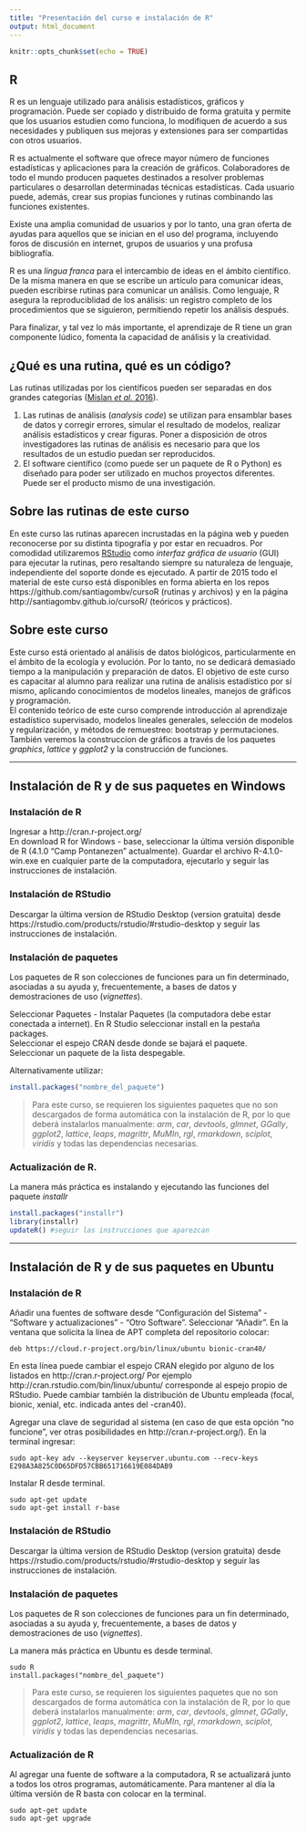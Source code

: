 ```yaml
---
title: "Presentación del curso e instalación de R"
output: html_document
---
```


```r
knitr::opts_chunk$set(echo = TRUE)
```

## R
R es un lenguaje utilizado para análisis estadísticos, gráficos y programación. Puede ser copiado y distribuido de forma gratuita y permite que los usuarios estudien como funciona, lo modifiquen de acuerdo a sus necesidades y publiquen sus mejoras y extensiones para ser compartidas con otros usuarios.   

R es actualmente el software que ofrece mayor número de funciones estadísticas y aplicaciones para la creación de gráficos. Colaboradores de todo el mundo producen paquetes destinados a resolver problemas particulares o desarrollan determinadas técnicas estadísticas. Cada usuario puede, además, crear sus propias funciones y rutinas combinando las funciones existentes.  

Existe una amplia comunidad de usuarios y por lo tanto, una gran oferta de ayudas para aquellos que se inician en el uso del programa, incluyendo foros de discusión en internet, grupos de usuarios y una profusa bibliografía.   

R es una *lingua franca* para el intercambio de ideas en el ámbito científico. De la misma manera en que se escribe un artículo para comunicar ideas, pueden escribirse rutinas para comunicar un análisis. Como lenguaje, R asegura la reproduciblidad de los análisis: un registro completo de los procedimientos que se siguieron, permitiendo repetir los análisis después.

Para finalizar, y tal vez lo más importante, el aprendizaje de R tiene un gran componente lúdico, fomenta la capacidad de análisis y la creatividad.   


## ¿Qué es una rutina, qué es un código?

Las rutinas utilizadas por los científicos pueden ser separadas en dos grandes categorías ([Mislan *et al.* 2016](https://www.sciencedirect.com/science/article/pii/S0169534715002906)).   

1. Las rutinas de análisis (*analysis code*) se utilizan para ensamblar bases de datos y corregir errores, simular el resultado de modelos, realizar análisis estadísticos y crear figuras. Poner a disposición de otros investigadores las rutinas de análisis es necesario para que los resultados de un estudio puedan ser reproducidos.   
2. El software científico (como puede ser un paquete de R o Python) es diseñado para poder ser utilizado en muchos proyectos diferentes. Puede ser  el producto mismo de una investigación.   

## Sobre las rutinas de este curso

En este curso las rutinas aparecen incrustadas en la página web y pueden reconocerse por su distinta tipografía y por estar en recuadros. Por comodidad utilizaremos [RStudio](https://www.rstudio.com/) como *interfaz gráfica de usuario* (GUI) para ejecutar la rutinas, pero resaltando siempre su naturaleza de lenguaje, independiente del soporte donde es ejecutado. A partir de 2015 todo el material de este curso está disponibles en forma abierta en los repos https://github.com/santiagombv/cursoR (rutinas y archivos) y en la página http://santiagombv.github.io/cursoR/ (teóricos y prácticos).     

## Sobre este curso   

Este curso está orientado al análisis de datos biológicos, particularmente en el ámbito de la ecología y evolución. Por lo tanto, no se dedicará demasiado tiempo a la manipulación y preparación de datos. El objetivo de este curso es capacitar al alumno para realizar una rutina de análisis estadístico por sí mismo, aplicando conocimientos de modelos lineales, manejos de gráficos y programación.   
El contenido teórico de este curso comprende introducción al aprendizaje estadístico supervisado, modelos lineales generales, selección de modelos y regularización, y métodos de remuestreo: bootstrap y permutaciones.   
También veremos la construccíon de gráficos a través de los paquetes *graphics*, *lattice* y *ggplot2* y la construcción de funciones.   

--- 

## Instalación de R y de sus paquetes en Windows

### Instalación de R

Ingresar a http://cran.r-project.org/   
En download R for Windows - base, seleccionar la última versión disponible de R (4.1.0 "Camp Pontanezen" actualmente). Guardar el archivo R-4.1.0-win.exe en cualquier parte de la computadora, ejecutarlo y seguir las instrucciones de instalación. 

### Instalación de RStudio

Descargar la última version de RStudio Desktop (version gratuita) desde https://rstudio.com/products/rstudio/#rstudio-desktop y seguir las instrucciones de instalación.    

### Instalación de paquetes

Los paquetes de R son colecciones de funciones para un fin determinado, asociadas a su ayuda y, frecuentemente, a bases de datos y demostraciones de uso (*vignettes*).   

Seleccionar Paquetes - Instalar Paquetes (la computadora debe estar conectada a internet). En R Studio seleccionar install en la pestaña packages.  
Seleccionar el espejo CRAN desde donde se bajará el paquete.  
Seleccionar un paquete de la lista despegable. 

Alternativamente utilizar:  

```R
install.packages("nombre_del_paquete")
```

> Para este curso, se requieren los siguientes paquetes que no son descargados de forma automática con la instalación de R, por lo que deberá instalarlos manualmente: *arm*, *car*, *devtools*, *glmnet*, *GGally*, *ggplot2*, *lattice*, *leaps*, *magrittr*, *MuMIn*, *rgl*, *rmarkdown*, *sciplot*, *viridis* y todas las dependencias necesarias.  


### Actualización de R. 
La manera más práctica es instalando y ejecutando las funciones del paquete *installr*  

```R
install.packages("installr")
library(installr)
updateR() #seguir las instrucciones que aparezcan
```

--- 

## Instalación de R y de sus paquetes en Ubuntu

### Instalación de R

Añadir una fuentes de software desde "Configuración del Sistema" - "Software y actualizaciones" - "Otro Software". Seleccionar "Añadir". En la ventana que solicita la línea de APT completa del repositorio colocar:   
```
deb https://cloud.r-project.org/bin/linux/ubuntu bionic-cran40/
```
En esta línea puede cambiar el espejo CRAN elegido por alguno de los listados en  http://cran.r-project.org/ Por ejemplo http://cran.rstudio.com/bin/linux/ubuntu/  corresponde al espejo propio de RStudio. Puede cambiar también la distribución de Ubuntu empleada (focal, bionic, xenial, etc. indicada antes del -cran40). 

Agregar una clave de seguridad al sistema (en caso de que esta opción "no funcione", ver otras posibilidades en http://cran.r-project.org/). En la terminal ingresar:   

```
sudo apt-key adv --keyserver keyserver.ubuntu.com --recv-keys E298A3A825C0D65DFD57CBB651716619E084DAB9
```

Instalar R desde terminal.     

```
sudo apt-get update
sudo apt-get install r-base
```

### Instalación de RStudio

Descargar la última version de RStudio Desktop (version gratuita) desde https://rstudio.com/products/rstudio/#rstudio-desktop y seguir las instrucciones de instalación.    

### Instalación de paquetes

Los paquetes de R son colecciones de funciones para un fin determinado, asociadas a su ayuda y, frecuentemente, a bases de datos y demostraciones de uso (*vignettes*).   

La manera más práctica en Ubuntu es desde terminal.

```
sudo R
install.packages("nombre_del_paquete")
```

> Para este curso, se requieren los siguientes paquetes que no son descargados de forma automática con la instalación de R, por lo que deberá instalarlos manualmente: *arm*, *car*, *devtools*, *glmnet*, *GGally*, *ggplot2*, *lattice*, *leaps*, *magrittr*, *MuMIn*, *rgl*, *rmarkdown*, *sciplot*, *viridis* y todas las dependencias necesarias.  


### Actualización de R

Al agregar una fuente de software a la computadora, R se actualizará junto a todos los otros programas, automáticamente. Para mantener al día la última versión de R basta con colocar en la terminal. 

```
sudo apt-get update
sudo apt-get upgrade
```



